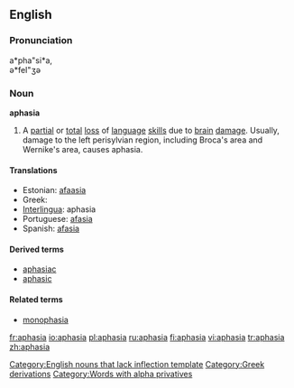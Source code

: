 {{wikipedia}}
==English==

===Pronunciation===
a*pha"si*a, <BR>
ә*feI"ʒә

===Noun===
'''aphasia'''

# {{pathology}} A [[partial]] or [[total]] [[loss]] of [[language]] [[skill]]s due to [[brain]] [[damage]]. Usually, damage to the left perisylvian region, including Broca's area and Wernike's area, causes aphasia.

====Translations====
*Estonian: [[afaasia]]
*Greek: {{t|el|αφασία|f}}
*[[Interlingua]]: aphasia
*Portuguese: [[afasia]] {{f}}
*Spanish: [[afasia]] {{f}}

====Derived terms====
* [[aphasiac]]
* [[aphasic]]

====Related terms====
* [[monophasia]]

[[Category:English nouns that lack inflection template]]
[[Category:Greek derivations]]
[[Category:Words with alpha privatives]]

[[fr:aphasia]]
[[io:aphasia]]
[[pl:aphasia]]
[[ru:aphasia]]
[[fi:aphasia]]
[[vi:aphasia]]
[[tr:aphasia]]
[[zh:aphasia]]